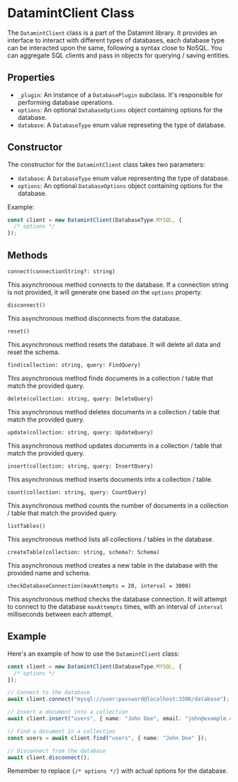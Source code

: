 # DatamintClient Class

The `DatamintClient` class is a part of the Datamint library. It provides an interface to interact with different types of databases, each database type can be interacted upon the same, following a syntax close to NoSQL. You can aggregate SQL clients and pass in objects for querying / saving entities.

## Properties

- `_plugin`: An instance of a `DatabasePlugin` subclass. It's responsible for performing database operations.
- `options`: An optional `DatabaseOptions` object containing options for the database.
- `database`: A `DatabaseType` enum value represeting the type of database.

## Constructor

The constructor for the `DatamintClient` class takes two parameters:

- `database`: A `DatabaseType` enum value representing the type of database.
- `options`: An optional `DatabaseOptions` object containing options for the database.

Example:

```typescript
const client = new DatamintClient(DatabaseType.MYSQL, {
  /* options */
});
```

## Methods

`connect(connectionString?: string)`

This asynchronous method connects to the database. If a connection string is not provided, it will generate one based on the `options` property.

`disconnect()`

This asynchronous method disconnects from the database.

`reset()`

This asynchronous method resets the database. It will delete all data and reset the schema.

`find(collection: string, query: FindQuery)`

This asynchronous method finds documents in a collection / table that match the provided query.

`delete(collection: string, query: DeleteQuery)`

This asynchronous method deletes documents in a collection / table that match the provided query.

`update(collection: string, query: UpdateQuery)`

This asynchronous method updates documents in a collection / table that match the provided query.

`insert(collection: string, query: InsertQuery)`

This asynchronous method inserts documents into a collection / table.

`count(collection: string, query: CountQuery)`

This asynchronous method counts the number of documents in a collection / table that match the provided query.

`listTables()`

This asynchronous method lists all collections / tables in the database.

`createTable(collection: string, schema?: Schema)`

This asynchronous method creates a new table in the database with the provided name and schema.

`checkDatabaseConnection(maxAttempts = 20, interval = 3000)`

This asynchronous method checks the database connection. It will attempt to connect to the database `maxAttempts` times, with an interval of `interval` milliseconds between each attempt.

## Example

Here's an example of how to use the `DatamintClient` class:

```typescript
const client = new DatamintClient(DatabaseType.MYSQL, {
  /* options */
});

// Connect to the database
await client.connect("mysql://user:password@localhost:3306/database");

// Insert a document into a collection
await client.insert("users", { name: "John Doe", email: "john@example.com" });

// Find a document in a collection
const users = await client.find("users", { name: "John Doe" });

// Disconnect from the database
await client.disconnect();
```

Remember to replace `{/* options */}` with actual options for the database.
